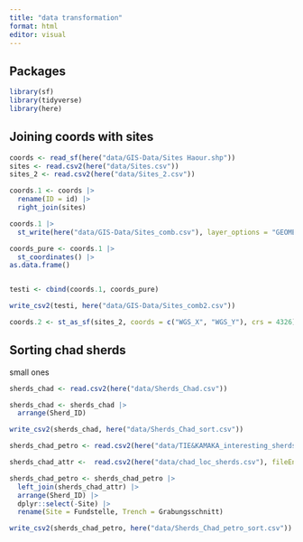 ```yaml
---
title: "data transformation"
format: html
editor: visual
---
```


## Packages

```r
library(sf)
library(tidyverse)
library(here)
```

## Joining coords with sites

```r
coords <- read_sf(here("data/GIS-Data/Sites Haour.shp"))
sites <- read.csv2(here("data/Sites.csv"))
sites_2 <- read.csv2(here("data/Sites_2.csv"))
```

```r
coords.1 <- coords |> 
  rename(ID = id) |> 
  right_join(sites) 

coords.1 |> 
  st_write(here("data/GIS-Data/Sites_comb.csv"), layer_options = "GEOMETRY=AS_XY")

coords_pure <- coords.1 |> 
  st_coordinates() |> 
as.data.frame()


testi <- cbind(coords.1, coords_pure)

write_csv2(testi, here("data/GIS-Data/Sites_comb2.csv"))
```

```r
coords.2 <- st_as_sf(sites_2, coords = c("WGS_X", "WGS_Y"), crs = 4326)
```

## Sorting chad sherds

small ones

```r
sherds_chad <- read.csv2(here("data/Sherds_Chad.csv"))

sherds_chad <- sherds_chad |> 
  arrange(Sherd_ID)

write_csv2(sherds_chad, here("data/Sherds_Chad_sort.csv"))
```

```r
sherds_chad_petro <- read.csv2(here("data/TIE&KAMAKA_interesting_sherds.csv"))

sherds_chad_attr <-  read.csv2(here("data/chad_loc_sherds.csv"), fileEncoding = "UTF-8")

```

```r
sherds_chad_petro <- sherds_chad_petro |> 
  left_join(sherds_chad_attr) |> 
  arrange(Sherd_ID) |> 
  dplyr::select(-Site) |> 
  rename(Site = Fundstelle, Trench = Grabungsschnitt)

write_csv2(sherds_chad_petro, here("data/Sherds_Chad_petro_sort.csv"))
```
